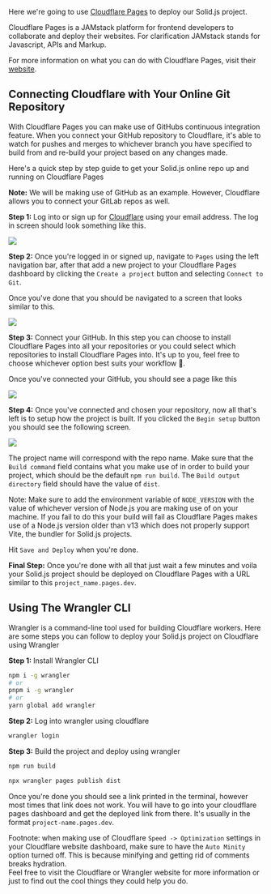 
<Title>Deploying To Cloudflare</Title>

Here we're going to use [Cloudflare Pages](https://pages.cloudflare.com/) to deploy our Solid.js project.

Cloudflare Pages is a JAMstack platform for frontend developers to collaborate and deploy their websites. For clarification JAMstack stands for Javascript, APIs and Markup. 

For more information on what you can do with Cloudflare Pages, visit their [website](https://pages.cloudflare.com/).

## Connecting Cloudflare with Your Online Git Repository

With Cloudflare Pages you can make use of GitHubs continuous integration feature. When you connect your GitHub repository to Cloudflare, it's able to watch for pushes and merges to whichever branch you have specified to build from and re-build your project based on any changes made.

Here's a quick step by step guide to get your Solid.js online repo up and running on Cloudflare Pages

**Note:** We will be making use of GitHub as an example. However, Cloudflare allows you to connect your GitLab repos as well.

**Step 1:** Log into or sign up for [Cloudflare](https://dash.cloudflare.com/login) using your email address. The log in screen should look something like this.

<img src="/images/how-to-guides/deployment/cloudflare-login.png" />

**Step 2:** Once you're logged in or signed up, navigate to `Pages` using the left navigation bar, after that add a new project to your Cloudflare Pages dashboard by clicking the `Create a project` button and selecting `Connect to Git`.

Once you've done that you should be navigated to a screen that looks similar to this.

<img src="/images/how-to-guides/deployment/cloudflare-dashboard.png" />

**Step 3:** Connect your GitHub. In this step you can choose to install Cloudflare Pages into all your repositories or you could select which repositories to install Cloudflare Pages into. It's up to you, feel free to choose whichever option best suits your workflow 🙂.

Once you've connected your GitHub, you should see a page like this

<img src="/images/how-to-guides/deployment/cloudflare-after-connection.png" />

**Step 4:** Once you've connected and chosen your repository, now all that's left is to setup how the project is built. If you clicked the `Begin setup` button you should see the following screen.

<img src="/images/how-to-guides/deployment/cloudflare-setup.png" />

The project name will correspond with the repo name. Make sure that the `Build command` field contains what you make use of in order to build your project, which should be the default `npm run build`. The `Build output directory` field should have the value of `dist`.

<Aside>
  Note: Make sure to add the environment variable of <code>NODE_VERSION</code> with
  the value of whichever version of Node.js you are making use of on your
  machine. If you fail to do this your build will fail as Cloudflare Pages makes use of a Node.js version older than v13 which does not properly support Vite, the bundler for Solid.js projects.
</Aside>

Hit `Save and Deploy` when you're done.

**Final Step:** Once you're done with all that just wait a few minutes and voila your Solid.js project should be deployed on Cloudflare Pages with a URL similar to this `project_name.pages.dev`.


## Using The Wrangler CLI 

Wrangler is a command-line tool used for building Cloudflare workers. Here are some steps you can follow to deploy your Solid.js project on Cloudflare using Wrangler

**Step 1:** Install Wrangler CLI

```bash
npm i -g wrangler 
# or
pnpm i -g wrangler 
# or 
yarn global add wrangler 
```

**Step 2:** Log into wrangler using cloudflare 

```bash
wrangler login 
```

**Step 3:** Build the project and deploy using wrangler

```bash
npm run build

npx wrangler pages publish dist
```

Once you're done you should see a link printed in the terminal, however most times that link does not work. You will have to go into your cloudflare pages dashboard and get the deployed link from there. It's usually in the format `project-name.pages.dev`. 

<Aside> 
  Footnote: when making use of Cloudflare <code>Speed -> Optimization</code> settings in your Cloudflare website dashboard, make sure to have the <code>Auto Minity</code> option turned off. This is because minifying and getting rid of comments breaks hydration.
  <br/>
  Feel free to visit the <Link href="https://cloudflare.com" target="_blank">Cloudflare</Link> or <Link target="_blank" href="https://developers.cloudflare.com/workers/wrangler/get-started/">Wrangler</Link> website for more information or just to find out the cool things they could help you do.
</Aside>